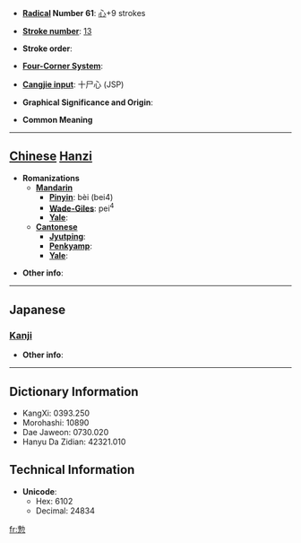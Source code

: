 * '''[[Wiktionary:Chinese radical index| Radical]] Number 61''': [[Wiktionary:Chinese radical index 心|心]]+9 strokes

* '''[[Wiktionary:Chinese total strokes index|Stroke number]]''': [[Wiktionary:Chinese total strokes index 13|13]]

* '''Stroke order''': 

* '''[[Wiktionary:Chinese four corner index|Four-Corner System]]''': 

* '''[[Wiktionary:Chinese Cangjie index|Cangjie input]]''': 十尸心 (JSP)

* '''Graphical Significance and Origin''': 

* '''Common Meaning'''

----

== [[Chinese]] [[Hanzi]] ==

* '''Romanizations'''
** '''[[Mandarin]]'''
*** '''[[Pinyin]]''': bèi (bei4)
*** '''[[Wade-Giles]]''': pei<sup>4</sup>
*** '''[[Yale]]''': 
** '''[[Cantonese]]'''
*** '''[[Jyutping]]''':
*** '''[[Penkyamp]]''': 
*** '''[[Yale]]''': 

* '''Other info''': 

----

==Japanese==
===[[Kanji]]===
{{kanji|on readings=[[ぼつ]] (botsu), [[はい]] (hai)
|kun readings=[[もとる]] (motoru)
}}

* '''Other info''':  

----

== Dictionary Information ==

* KangXi: 0393.250
* Morohashi: 10890
* Dae Jaweon: 0730.020
* Hanyu Da Zidian: 42321.010

== Technical Information ==

* '''Unicode''':
** Hex: 6102
** Decimal: 24834

[[fr:愂]]